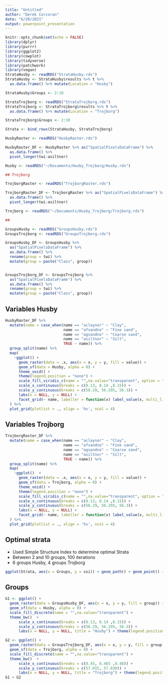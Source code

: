 ```yaml
---
title: "Untitled"
author: "Derek Corcoran"
date: "6/20/2021"
output: powerpoint_presentation
---
```


```r
knitr::opts_chunk$set(echo = FALSE)
library(dplyr)
library(purrr)
library(ggplot2)
library(cowplot)
library(tidyverse)
library(patchwork)
library(vegan)
StrataHusby <- readRDS("StrataHusby.rds") 
StrataHusby <- StrataHusby$results %>% t %>% 
  as.data.frame() %>% mutate(Location = "Husby")

StrataHusby$Groups <- 2:10

StrataTrojborg <- readRDS("StrataTrojborg.rds")
StrataTrojborg <- StrataTrojborg$results %>% t %>% 
  as.data.frame() %>% mutate(Location = "Trojborg")

StrataTrojborg$Groups <- 2:10

Strata <- bind_rows(StrataHusby, StrataTrojborg)

HusbyRaster <- readRDS("HusbyRaster.rds")

HusbyRaster_DF <- HusbyRaster %>% as("SpatialPixelsDataFrame") %>% 
  as.data.frame() %>% 
  pivot_longer(twi:asiltnor)

Husby <- readRDS("~/Documents/Husby_Trojborg/Husby.rds")

## Trojborg

TrojborgRaster <- readRDS("TrojborgRaster.rds")

TrojborgRaster_DF <- TrojborgRaster %>% as("SpatialPixelsDataFrame") %>% 
  as.data.frame() %>% 
  pivot_longer(twi:asiltnor)

Trojborg <- readRDS("~/Documents/Husby_Trojborg/Trojborg.rds")

##

GroupsHusby <- readRDS("GroupsHusby.rds")
GroupsTrojborg <- readRDS("GroupsTrojborg.rds")

GroupsHusby_DF <- GroupsHusby %>%
  as("SpatialPixelsDataFrame") %>% 
  as.data.frame() %>% 
  rename(group = twi) %>% 
  mutate(group = paste("Class", group))


GroupsTrojborg_DF <- GroupsTrojborg %>%
  as("SpatialPixelsDataFrame") %>% 
  as.data.frame() %>% 
  rename(group = twi) %>% 
  mutate(group = paste("Class", group))
```

## Variables Husby

```r
HusbyRaster_DF %>% 
  mutate(name = case_when(name == "aclaynor" ~ "Clay",
                          name == "afsandno" ~ "Fine sand",
                          name == "agsandno" ~ "Coarse sand",
                          name == "asiltnor" ~ "Silt",
                          TRUE ~ name)) %>% 
  group_split(name) %>% 
  map(
    ~ggplot() +  
      geom_raster(data = .x, aes(x = x, y = y, fill = value)) +
      geom_sf(data = Husby, alpha = 0) +
      theme_void() +
      theme(legend.position = "none") +
      scale_fill_viridis_c(name = "",na.value="transparent", option = "A") + 
      scale_x_continuous(breaks = c(8.13, 8.14 ,8.15)) +
      scale_y_continuous(breaks = c(56.29, 56.295, 56.3)) +
      labs(x = NULL, y = NULL) +
      facet_grid(~ name, labeller = function(x) label_value(x, multi_line = FALSE))
  ) %>% 
  plot_grid(plotlist = ., align = 'hv', ncol = 4)
```

## Variables Trojborg

```r
TrojborgRaster_DF %>% 
  mutate(name = case_when(name == "aclaynor" ~ "Clay",
                          name == "afsandno" ~ "Fine sand",
                          name == "agsandno" ~ "Coarse sand",
                          name == "asiltnor" ~ "Silt",
                          TRUE ~ name)) %>% 
  group_split(name) %>% 
  map(
    ~ggplot()  + 
      geom_raster(data = .x, aes(x = x, y = y, fill = value)) +
      geom_sf(data = Trojborg, alpha = 0) +
      theme_void() +
      theme(legend.position = "none") +
      scale_fill_viridis_c(name = "",na.value="transparent", option = "A") + 
      scale_x_continuous(breaks = c(8.13, 8.14 ,8.15)) +
      scale_y_continuous(breaks = c(56.29, 56.295, 56.3)) +
      labs(x = NULL, y = NULL) +
      facet_grid(~ name, labeller = function(x) label_value(x, multi_line = FALSE))
  ) %>% 
  plot_grid(plotlist = ., align = 'hv', ncol = 4)
```

## Optimal strata 

* Used Simple Structure Index to determine optimal Strata
* Between 2 and 10 groups, 100 iterations
* 6 groups Husby, 4 groups Trojborg

```r
ggplot(Strata, aes(x = Groups, y = ssi)) + geom_path() + geom_point() + facet_wrap(~Location) + theme_bw()
```


## Groups 

```r
G1 <- ggplot() + 
  geom_raster(data = GroupsHusby_DF, aes(x = x, y = y, fill = group)) +
  geom_sf(data = Husby, alpha = 0) +
  scale_fill_discrete(name = "",na.value="transparent") +
  theme_bw()  + 
      scale_x_continuous(breaks = c(8.13, 8.14 ,8.15)) +
      scale_y_continuous(breaks = c(56.29, 56.295, 56.3)) +
      labs(x = NULL, y = NULL, title = "Husby") + theme(legend.position = "none")

G2 <- ggplot() + 
  geom_raster(data = GroupsTrojborg_DF, aes(x = x, y = y, fill = group)) +
  geom_sf(data = Trojborg, alpha = 0) +
  scale_fill_discrete(name = "",na.value="transparent") +
  theme_bw()  + 
      scale_x_continuous(breaks = c(8.45, 8.465 ,8.48)) +
      scale_y_continuous(breaks = c(57.015, 57.030)) +
      labs(x = NULL, y = NULL, title = "Trojborg") + theme(legend.position = "none")
G1 + G2
```

